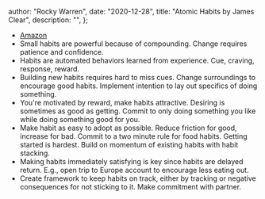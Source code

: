 
  author: "Rocky Warren",
  date: "2020-12-28",
  title: "Atomic Habits by James Clear",
  description: "",
};


- [Amazon](https://www.amazon.com/gp/product/0735211299)
- Small habits are powerful because of compounding. Change requires patience and confidence.
- Habits are automated behaviors learned from experience. Cue, craving, response, reward.
- Building new habits requires hard to miss cues. Change surroundings to encourage good habits. Implement intention to lay out specifics of doing something.
- You're motivated by reward, make habits attractive. Desiring is sometimes as good as getting. Commit to only doing something you like while doing something good for you.
- Make habit as easy to adopt as possible. Reduce friction for good, increase for bad. Commit to a two minute rule for food habits. Getting started is hardest. Build on momentum of existing habits with habit stacking.
- Making habits immediately satisfying is key since habits are delayed return. E.g., open trip to Europe account to encourage less eating out.
- Create framework to keep habits on track, either by tracking or negative consequences for not sticking to it. Make commitment with partner.
